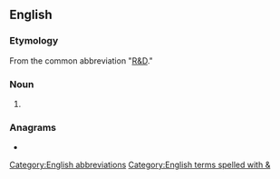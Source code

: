 ==English==

===Etymology===
From the common abbreviation "[[R&D]]."

===Noun===
{{en-noun|-}}

# {{init of|en|[[research]], [[development]] and [[demonstration]]}}

===Anagrams===
* {{anagrams|en|a=ddr|DDR|DRD}}

[[Category:English abbreviations]]
[[Category:English terms spelled with &]]